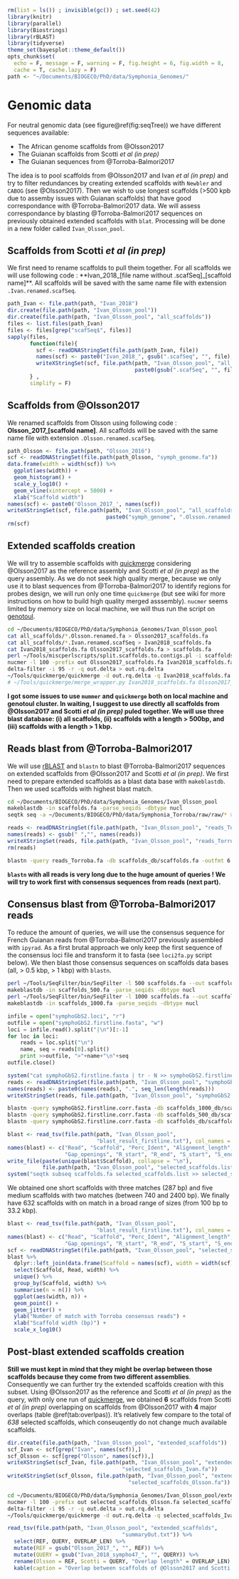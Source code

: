 ```r
rm(list = ls()) ; invisible(gc()) ; set.seed(42)
library(knitr)
library(parallel)
library(Biostrings)
library(rBLAST)
library(tidyverse)
theme_set(bayesplot::theme_default())
opts_chunk$set(
  echo = F, message = F, warning = F, fig.height = 6, fig.width = 8,
  cache = T, cache.lazy = F)
path <- "~/Documents/BIOGECO/PhD/data/Symphonia_Genomes/"
```

# Genomic data

For neutral genomic data (see figure\@ref(fig:seqTree)) we have different sequences available:

* The African genome scaffolds from @Olsson2017
* The Guianan scaffolds from Scotti *et al (in prep)*
* The Guianan sequences from @Torroba-Balmori2017

The idea is to pool scaffolds from @Olsson2017 and Ivan *et al (in prep)* and try to filter redundances by creating extended scaffolds with `Newbler` and `CABOG` (see @Olsson2017). Then we wish to use longest scaffolds (>500 kpb due to assemby issues with Guianan scaffolds) that have good correspondance with @Torroba-Balmori2017 data. We will assess correspondance by blasting @Torroba-Balmori2017 sequences on previously obtained extended scaffolds with `blat`. Processing will be done in a new folder called `Ivan_Olsson_pool`.

## Scaffolds from Scotti *et al (in prep)*

We first need to rename scaffolds to pull theim together. For all scaffolds we will use following code : **Ivan_2018_[file name without .scafSeq]_[scaffold name]**. All scaffolds will be saved with the same name file with extension `.Ivan.renamed.scafSeq`.

```r
path_Ivan <- file.path(path, "Ivan_2018")
dir.create(file.path(path, "Ivan_Olsson_pool"))
dir.create(file.path(path, "Ivan_Olsson_pool", "all_scaffolds"))
files <- list.files(path_Ivan)
files <- files[grep("scafSeq$", files)]
sapply(files, 
       function(file){
         scf <- readDNAStringSet(file.path(path_Ivan, file))
         names(scf) <- paste0("Ivan_2018_", gsub(".scafSeq", "", file), "_", names(scf))
         writeXStringSet(scf, file.path(path, "Ivan_Olsson_pool", "all_scaffolds",
                                        paste0(gsub(".scafSeq", "", file), ".Ivan.renamed.scafSeq")))
       } ,
       simplify = F)
```

## Scaffolds from @Olsson2017

We renamed scaffolds from Olsson using following code : **Olsson_2017_[scaffold name]**. All scaffolds will be saved with the same name file with extension `.Olsson.renamed.scafSeq`.

```r
path_Olsson <- file.path(path, "Olsson_2016")
scf <- readDNAStringSet(file.path(path_Olsson, "symph_genome.fa"))
data.frame(width = width(scf)) %>% 
  ggplot(aes(width)) +
  geom_histogram() +
  scale_y_log10() +
  geom_vline(xintercept = 5000) +
  xlab("Scaffold width")
names(scf) <- paste0('Olsson_2017_', names(scf))
writeXStringSet(scf, file.path(path, "Ivan_Olsson_pool", "all_scaffolds",
                               paste0("symph_genome", ".Olsson.renamed.fa")))
rm(scf)
```

## Extended scaffolds creation

We will try to assemble scaffolds with [quickmerge](https://github.com/mahulchak/quickmerge) considering @Olsson2017 as the reference assembly and Scotti *et al (in prep)* as the query assembly. As we do not seek high quality merge, because we only use it to blast sequences from @Torroba-Balmori2017 to identify regions for probes design, we will run only one time `quickmerge` (but see wiki for more instructions on how to build high quality merged asssembly). `nucmer` seems limited by memory size on local machine, we will thus run the script on [genotoul](http://bioinfo.genotoul.fr/).

```bash
cd ~/Documents/BIOGECO/PhD/data/Symphonia_Genomes/Ivan_Olsson_pool
cat all_scaffolds/*.Olsson.renamed.fa > Olsson2017_scaffolds.fa 
cat all_scaffolds/*.Ivan.renamed.scafSeq > Ivan2018_scaffolds.fa
cat Ivan2018_scaffolds.fa Olsson2017_scaffolds.fa > scaffolds.fa
perl ~/Tools/miscperlscripts/split.scaffolds.to.contigs.pl -i scaffolds.fa -o contigs.fa 
nucmer -l 100 -prefix out Olsson2017_scaffolds.fa Ivan2018_scaffolds.fa
delta-filter -i 95 -r -q out.delta > out.rq.delta
~/Tools/quickmerge/quickmerge -d out.rq.delta -q Ivan2018_scaffolds.fa -r Olsson2017_scaffolds.fa -hco 5.0 -c 1.5 -l n -ml m
# ~/Tools/quickmerge/merge_wrapper.py Ivan2018_scaffolds.fa Olsson2017_scaffolds.fa
```

**I got some issues to use `mummer` and `quickmerge` both on local machine and genotoul cluster. In waiting, I suggest to use directly all scaffolds from @Olsson2017 and Scotti *et al (in prep)* puled together. We will use three blast database: (i) all scaffolds, (ii) scaffolds with a length > 500bp, and (iii) scaffolds with a length > 1 kbp.**

## Reads blast from @Torroba-Balmori2017

We will use [rBLAST](https://github.com/mhahsler/rBLAST) and `blastn` to blast @Torroba-Balmori2017 sequences on extended scaffolds from @Olsson2017 and Scotti *et al (in prep)*. We first need to prepare extended scaffolds as a blast data base with `makeblastdb`. Then we used scaffolds with highest blast match.

```bash
cd ~/Documents/BIOGECO/PhD/data/Symphonia_Genomes/Ivan_Olsson_pool
makeblastdb -in scaffolds.fa -parse_seqids -dbtype nucl
seqtk seq -a ~/Documents/BIOGECO/PhD/data/Symphonia_Torroba/raw/raw/* > reads_Torroba.fa
```

```r
reads <- readDNAStringSet(file.path(path, "Ivan_Olsson_pool", "reads_Torroba.fa"))
names(reads) <- gsub(" ","", names(reads))
writeXStringSet(reads, file.path(path, "Ivan_Olsson_pool", "reads_Torroba.fa"))
rm(reads)
```

```bash
blastn -query reads_Torroba.fa -db scaffolds_db/scaffolds.fa -outfmt 6 -num_alignments 1 -out blast_result.txt
```

**`blastn` with all reads is very long due to the huge amount of queries ! We will try to work first with consensus sequences from reads (next part).**

## Consensus blast from @Torroba-Balmori2017 reads

To reduce the amount of queries, we will use the consensus sequence for French Guianan reads from @Torroba-Balmori2017 previously assembled with `ipyrad`. As a first brutal approach we only keep the first sequence of the consensus loci file and transform it to fasta (see `loci2fa.py` script below). We then blast those consensus sequences on scaffolds data bases (all, > 0.5 kbp, > 1 kbp) with `blastn`.

```bash
perl ~/Tools/SeqFilter/bin/SeqFilter -l 500 scaffolds.fa --out scaffolds_500.fa
makeblastdb -in scaffolds_500.fa -parse_seqids -dbtype nucl
perl ~/Tools/SeqFilter/bin/SeqFilter -l 1000 scaffolds.fa --out scaffolds_1000.fa
makeblastdb -in scaffolds_1000.fa -parse_seqids -dbtype nucl
```

```python
infile = open("symphoGbS2.loci", "r")
outfile = open("symphoGbS2.firstline.fasta", "w")
loci = infile.read().split("|\n")[:-1]
for loc in loci:
    reads = loc.split("\n")
    name, seq = reads[0].split()
    print >>outfile, ">"+name+"\n"+seq
outfile.close()
```


```r
system("cat symphoGbS2.firstline.fasta | tr - N >> symphoGbS2.firstline.corr.fasta")
reads <- readDNAStringSet(file.path(path, "Ivan_Olsson_pool", "symphoGbS2.firstline.corr.fasta"))
names(reads) <- paste0(names(reads), ".", seq_len(length(reads)))
writeXStringSet(reads, file.path(path, "Ivan_Olsson_pool", "symphoGbS2.firstline.corr.fasta"))
```

```bash
blastn -query symphoGbS2.firstline.corr.fasta -db scaffolds_1000_db/scaffolds_1000.fa -outfmt 6 -num_alignments 1 -out blast_result_firstline_1000.txt
blastn -query symphoGbS2.firstline.corr.fasta -db scaffolds_500_db/scaffolds_500.fa -outfmt 6 -num_alignments 1 -out blast_result_firstline_500.txt
blastn -query symphoGbS2.firstline.corr.fasta -db scaffolds_db/scaffolds.fa -outfmt 6 -num_alignments 1 -out blast_result_firstline.txt
```

```r
blast <- read_tsv(file.path(path, "Ivan_Olsson_pool", 
                            "blast_result_firstline.txt"), col_names = F)
names(blast) <- c("Read", "Scaffold", "Perc_Ident", "Alignment_length", "Mismatches",
                  "Gap_openings", "R_start", "R_end", "S_start", "S_end", "E", "Bits")
write_file(paste(unique(blast$Scaffold), collapse = "\n"), 
           file.path(path, "Ivan_Olsson_pool", "selected_scaffolds.list"))
system("seqtk subseq scaffolds.fa selected_scaffolds.list >> selected_scaffolds.fa")
```

We obtained one short scaffolds with three matches (287 bp) and five medium scaffolds with two matches (between 740 and 2400 bp). We finally have 632 scaffolds with on match in a broad range of sizes (from 100 bp to 33.2 kbp). 

```r
blast <- read_tsv(file.path(path, "Ivan_Olsson_pool", 
                            "blast_result_firstline.txt"), col_names = F)
names(blast) <- c("Read", "Scaffold", "Perc_Ident", "Alignment_length", "Mismatches",
                  "Gap_openings", "R_start", "R_end", "S_start", "S_end", "E", "Bits")
scf <- readDNAStringSet(file.path(path, "Ivan_Olsson_pool", "selected_scaffolds.fa"))
blast %>%
  dplyr::left_join(data.frame(Scaffold = names(scf), width = width(scf))) %>% 
  select(Scaffold, Read, width) %>%
  unique() %>%
  group_by(Scaffold, width) %>%
  summarise(n = n()) %>% 
  ggplot(aes(width, n)) +
  geom_point() +
  geom_jitter() +
  ylab("Number of match with Torroba consensus reads") +
  xlab("Scaffold width (bp)") +
  scale_x_log10()
```

## Post-blast extended scaffolds creation 

**Still we must kept in mind that they might be overlap between those scaffolds because they come from two different assemblies**. Consequently we can further try the extended scaffolds creation with this subset. Using @Olsson2017 as the reference and Scotti *et al (in prep)* as the query, with only one run of [quickmerge](https://github.com/mahulchak/quickmerge), we obtained **6** scaffolds from Scotti *et al (in prep)* overlapping on scaffolds from @Olsson2017 with **4** major overlaps (table \@ref(tab:overlpas)). It's relatively few compare to the total of *638* selected scaffolds, which conseuqently do not change much available scaffolds.

```r
dir.create(file.path(path, "Ivan_Olsson_pool", "extended_scaffolds"))
scf_Ivan <- scf[grep("Ivan", names(scf)),]
scf_Olsson <- scf[grep("Olsson", names(scf)),]
writeXStringSet(scf_Ivan, file.path(path, "Ivan_Olsson_pool", "extended_scaffolds",
                                    "selected_scaffolds_Ivan.fa"))
writeXStringSet(scf_Olsson, file.path(path, "Ivan_Olsson_pool", "extended_scaffolds",
                                      "selected_scaffolds_Olsson.fa"))
```

```bash
cd ~/Documents/BIOGECO/PhD/data/Symphonia_Genomes/Ivan_Olsson_pool/extended_scaffolds
nucmer -l 100 -prefix out selected_scaffolds_Olsson.fa selected_scaffolds_Ivan.fa
delta-filter -i 95 -r -q out.delta > out.rq.delta
~/Tools/quickmerge/quickmerge -d out.rq.delta -q selected_scaffolds_Ivan.fa -r selected_scaffolds_Olsson.fa -hco 5.0 -c 1.5 -l n -ml m
```

```r
read_tsv(file.path(path, "Ivan_Olsson_pool", "extended_scaffolds",
                                    "summaryOut.txt")) %>% 
  select(REF, QUERY, OVERLAP_LEN) %>% 
  mutate(REF = gsub("Olsson_2017_", "", REF)) %>% 
  mutate(QUERY = gsub("Ivan_2018_sympho47_", "", QUERY)) %>% 
  rename(Olsson = REF, Scotti = QUERY, "Overlap length" = OVERLAP_LEN) %>% 
  kable(caption = "Overlap between scaffolds of @Olsson2017 and Scotti *et al (in prep)* among selected scaffolds.")
```

